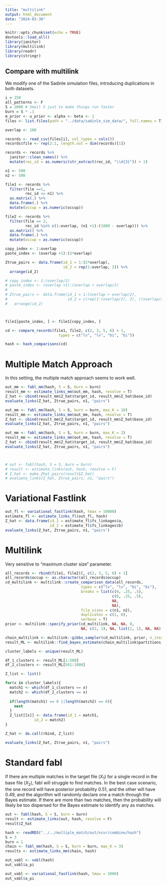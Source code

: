 ```yaml
---
title: "multilink"
output: html_document
date: "2024-03-30"
---
```


```r
knitr::opts_chunk$set(echo = TRUE)
devtools::load_all()
library(janitor)
library(multilink)
library(readr)
library(stringr)
```

## Compare with multilink

We modify one of the Sadinle simulation files, introducing duplications in both datasets. 

```r
i = 250
all_patterns <- F
S = 2000 # Small S just to make things run faster 
burn = S * .1
m_prior <- u_prior <- alpha <- beta <- 1
files <- list.files(path = "../data/sadinle_sim_data/", full.names = T)

overlap <- 100

records <- read_csv(files[i], col_types = cols())
records$file <- rep(2:1, length.out = dim(records)[1])

records <- records %>%
  janitor::clean_names() %>%
  mutate(rec_id = as.numeric(str_extract(rec_id, "\\d{3}")) + 1)

n1 <- 500
n2 <- 500

file1 <- records %>%
  filter(file ==1,
         rec_id <= n1) %>%
  as.matrix(.) %>%
  data.frame(.) %>%
  mutate(occup = as.numeric(occup))

file2 <- records %>%
  filter(file == 2,
         rec_id %in% c(1:overlap, (n1 +1):(1000 - overlap))) %>%
  as.matrix() %>%
  data.frame(.) %>%
  mutate(occup = as.numeric(occup))

copy_index <- 1:overlap
paste_index <- (overlap +1):(2*overlap)

Ztrue_pairs <- data.frame(id_1 = 1:(2*overlap),
                          id_2 = rep(1:overlap, 2)) %>%
  arrange(id_2)

# copy_index <- 1:(overlap/2)
# paste_index <- (overlap +1):(overlap + overlap/2)
# 
# Ztrue_pairs <- data.frame(id_1 = 1:(overlap + overlap/2), 
#                           id_2 = c(rep(1:(overlap/2), 2), ((overlap/2)+1):overlap)) %>% 
#   arrange(id_2)



file1[paste_index, ] <- file1[copy_index, ]

cd <- compare_records(file1, file2, c(2, 3, 5, 6) + 1,
                        types = c("lv", "lv", "bi", "bi"))

hash <- hash_comparisons(cd)
```



# Multiple Match Approach

In this setting, the multiple match approach seems to work well. 

```r

out_mm <- fabl_mm(hash, S = S, burn = burn)
result_mm <- estimate_links_mm(out_mm, hash, resolve = T)
Z_hat <- cbind(result_mm$Z_hat$target_id, result_mm$Z_hat$base_id)
evaluate_links(Z_hat, Ztrue_pairs, n1, "pairs")

out_mm <- fabl_mm(hash, S = S, burn = burn, max_K = 10)
result_mm <- estimate_links_mm(out_mm, hash, resolve = T)
Z_hat <- cbind(result_mm$Z_hat$target_id, result_mm$Z_hat$base_id)
evaluate_links(Z_hat, Ztrue_pairs, n1, "pairs")

out_mm <- fabl_mm(hash, S = S, burn = burn, max_K = 2)
result_mm <- estimate_links_mm(out_mm, hash, resolve = T)
Z_hat <- cbind(result_mm$Z_hat$target_id, result_mm$Z_hat$base_id)
evaluate_links(Z_hat, Ztrue_pairs, n1, "pairs")



# out <- fabl(hash, S = S, burn = burn)
# result <- estimate_links(out, hash, resolve = F)
# Z_hat <- make_Zhat_pairs(result$Z_hat)
# evaluate_links(Z_hat, Ztrue_pairs, n1, "pairs")

```
# Variational Fastlink

```r
out_fl <- variational_fastlink(hash, tmax = 10000)
estimate_fl <- estimate_links_fl(out_fl, hash)
Z_hat <- data.frame(id_1 = estimate_fl$fs_linkages$a,
                    id_2 = estimate_fl$fs_linkages$b)
evaluate_links(Z_hat, Ztrue_pairs, n1, "pairs")
```



# Multilink

Very sensitive to "maximum cluster size" parameter.
```r

all_records <- rbind(file1, file2)[, c(2, 3, 5, 6) + 1]
all_records$occup <- as.character(all_records$occup)
cd_multilink <- multilink::create_comparison_data(all_records, 
                                  types = c("lv", "lv", "bi", "bi"), 
                                  breaks = list(c(0, .25, .5), 
                                                c(0, .25, .5), 
                                                NA, 
                                                NA), 
                                  file_sizes = c(n1, n2), 
                                  duplicates = c(1, 0), 
                                  verbose = T)
prior <- multilink::specify_prior(cd_multilink, NA, NA, 0,
                                  NA, c(2, 1), NA, list(1, 1), NA, NA)

chain_multilink <- multilink::gibbs_sampler(cd_multilink, prior, n_iter = S)
result_ML <- multilink::find_bayes_estimate(chain_multilink$partitions, burn)

cluster_labels <- unique(result_ML)

df_1_clusters <- result_ML[1:500]
df_2_clusters <- result_ML[501:1000]

Z_list <- list()

for(x in cluster_labels){
  match1 <- which(df_1_clusters == x)
  match2 <- which(df_2_clusters == x)
  
  if(length(match1) == 0 ||length(match2) == 0){
    next
  }
  Z_list[[x]] <- data.frame(id_1 = match1, 
             id_2 = match2)
}

Z_hat <- do.call(rbind, Z_list)

evaluate_links(Z_hat, Ztrue_pairs, n1, "pairs")

```

# Standard fabl

If there are multiple matches in the target file ($X_1$) for a single record in the base file ($X_2)$, fabl will struggle to find matches. In the best case scenario, the one record will have posterior probability 0.51, and the other will have 0.49, and the algorithm will randomly declare one a match through the Bayes estimate. If there are more than two matches, then the probability will likely be too dispersed for the Bayes estimate to identify any as matches. 

```r
out <- fabl(hash, S = S, burn = burn)
result <- estimate_links(out, hash, resolve = F)
result$Z_hat
```

```r
hash <- readRDS("../../multiple_match/out/ncvr/combine/hash")
S = 3
burn = 1
chain <- fabl_mm(hash, S = S, burn = burn, max_K = 3)
results <- estimate_links_mm(chain, hash)

out_vabl <- vabl(hash)
out_vabl$a_pi

out_vabl <- variational_fastlink(hash, tmax = 1000)
out_vabl$a_pi
```

